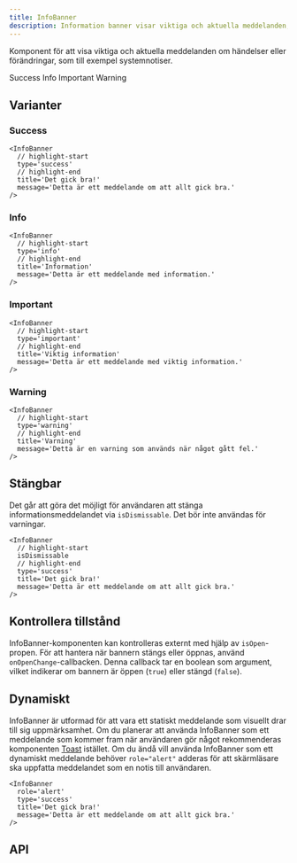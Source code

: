 ```yaml
---
title: InfoBanner
description: Information banner visar viktiga och aktuella meddelanden, som till exempel systemnotiser.
---
```



<ComponentHeader
  name='infobanner'
  friendlyName='Informationsmeddelande'
  overrideHeadlessLink=''
/>

Komponent för att visa viktiga och aktuella meddelanden om händelser eller förändringar, som till exempel systemnotiser.

<div className='card'>
  <Tabs label='Välj typ'>
    <TabList>
      <Tab id='success'>Success</Tab>
      <Tab id='info'>Info</Tab>
      <Tab id='important'>Important</Tab>
      <Tab id='warning'>Warning</Tab>
    </TabList>
    <TabPanel id='success'>
      <InfoBanner
        type='success'
        title='Formuläret har skickats'
        message='Allt gick bra. Du kan nu stänga fönstret.'
      />
    </TabPanel>
    <TabPanel id='info'>
      <InfoBanner
        type='info'
        title='Kom ihåg att fylla i din semesterplan'
        message='Vi behöver din semesterplan för att kunna gå vidare.'
      />
    </TabPanel>
    <TabPanel id='important'>
      <InfoBanner
        type='important'
        title='Du behöver komplettera!'
        message='Vi saknar din semesterplan.'
      />
    </TabPanel>
    <TabPanel id='warning'>
      <InfoBanner
        type='warning'
        title='Formuläret kunde inte skickas!'
        message='Vi kunde inte skicka formuläret. Semesterplanen måste vara i pdf-format!'
      />
    </TabPanel>
  </Tabs>
</div>

## Varianter

### Success

```tsx
<InfoBanner
  // highlight-start
  type='success'
  // highlight-end
  title='Det gick bra!'
  message='Detta är ett meddelande om att allt gick bra.'
/>
```

<div className='card'>
  <InfoBanner
    type='success'
    title='Det gick bra!'
    message='Detta är ett meddelande om att allt gick bra.'
  />
</div>

### Info

```tsx
<InfoBanner
  // highlight-start
  type='info'
  // highlight-end
  title='Information'
  message='Detta är ett meddelande med information.'
/>
```

<div className='card'>
  <InfoBanner
    type='info'
    title='Information'
    message='Detta är ett meddelande med information.'
  />
</div>

### Important

```tsx
<InfoBanner
  // highlight-start
  type='important'
  // highlight-end
  title='Viktig information'
  message='Detta är ett meddelande med viktig information.'
/>
```

<div className='card'>
  <InfoBanner
    type='important'
    title='Viktig information'
    message='Detta är ett meddelande med viktig information.'
  />
</div>

### Warning

```tsx
<InfoBanner
  // highlight-start
  type='warning'
  // highlight-end
  title='Varning'
  message='Detta är en varning som används när något gått fel.'
/>
```

<div className='card'>
  <InfoBanner
    type='warning'
    title='Varning'
    message='Detta är en varning som används när något gått fel.'
  />
</div>

## Stängbar

Det går att göra det möjligt för användaren att stänga informationsmeddelandet via `isDismissable`. Det bör inte användas för varningar.

```tsx
<InfoBanner
  // highlight-start
  isDismissable
  // highlight-end
  type='success'
  title='Det gick bra!'
  message='Detta är ett meddelande om att allt gick bra.'
/>
```

<div className='card'>
  <InfoBanner
    isDismissable
    type='success'
    title='Det gick bra!'
    message='Detta är ett meddelande om att allt gick bra.'
  />
</div>

## Kontrollera tillstånd

InfoBanner-komponenten kan kontrolleras externt med hjälp av `isOpen`-propen. För att hantera när bannern stängs eller öppnas, använd `onOpenChange`-callbacken. Denna callback tar en boolean som argument, vilket indikerar om bannern är öppen (`true`) eller stängd (`false`).

## Dynamiskt

InfoBanner är utformad för att vara ett statiskt meddelande som visuellt drar till sig uppmärksamhet. Om du planerar att använda InfoBanner som ett meddelande som kommer fram när användaren gör något rekommenderas komponenten [Toast](../toast) istället.
Om du ändå vill använda InfoBanner som ett dynamiskt meddelande behöver `role="alert"` adderas för att skärmläsare ska uppfatta meddelandet som en notis till användaren.

```tsx {2}
<InfoBanner
  role='alert'
  type='success'
  title='Det gick bra!'
  message='Detta är ett meddelande om att allt gick bra.'
/>
```

## API

<PropTable name='InfoBanner' />
